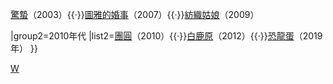 {{Navbox
|name=王全安
|title=[[王全安]][[电影|电影作品]]

|group1=2000年代
|list1=[[月蝕 (電影)|月蝕]]（2000）{{·}}[[驚蟄 (電影)|驚蟄]]（2003）{{·}}[[圖雅的婚事]]（2007）{{·}}[[紡織姑娘]]（2009）

|group2=2010年代
|list2=[[團圓 (電影)|團圓]]（2010）{{·}}[[白鹿原_(电影)|白鹿原]]（2012）{{·}}[[恐龍蛋]]（2019年）
}}
<noinclude>
[[Category:中国电影导演模板|W]]
[[Category:王全安电影| ]]
</noinclude>